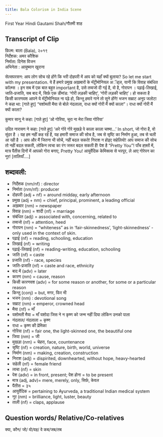 ```yaml
---
title: Bala Colorism in India Scene
---
```


First Year Hindi
Gautami Shah/गौतमी शाह

## Transcript of Clip
फ़िल्म: बाला (Bala), २०१९  
निर्देशक: अमर कौशिक  
निर्माता: दिनेश विजन  
अभिनेता : आयुष्मान खुराना  

सेल्सपरसन: आप लोग सोच रहे होंगे कि भरी दोहपरी में आप को यहाँ क्यों बुलाया? So let me start with my presentation. ये हैं हमारे प्रमुख अख़बारों के मॅट्रीमोनियल अॅड्ज़, यानी कि विवाह संबंधित कॉल्म्स । इन सब में एक बात बहुत important है, उसे तव्वजो दी गई है, वो है, गोरापन । पढ़ाई-लिखाई, जाति-प्रजाति, सब बाद में, सिर्फ़ एक डीमांड: ‘गोरी लड़की चाहिए’, ‘गोरी लड़की चाहिए’। हो सकता है किसी कारणवश आपने ये मॅट्रीमोनियल ना पढ़े हो, किन्तु हमारे गाने तो सुने होंगे!
भजन सम्राट अनूप जलोटा ने कहा था: [गाते हुए] “यशोमती मैया से बोले नंदलाला, राधा क्यों गोरी मैं क्यों काला”।  राधा क्यों गोरी मैं क्यों काला?

कुमार सानू ने कहा: [गाते हुए] ‘ओ गोरिया, चुरा ना मेरा जिया गोरिया’

उदित नारायण ने कहा:  [गाते हुए] ‘अरे गोरे गोरे मुखड़े पे काला काला चश्मा…’
In short, जो गोरा है, वो सुंदर है । यह हम नहीं कह रहे हैं, यह हमारी समाज की सोच है, जब से
सृष्टि का निर्माण हुआ, तब से चली आ रही है । आप और मैं जितना भी सोचें, नहीं बदल सकते!
निराश न होइए सहेलियो!  आप समाज की सोच तो नहीं बदल सकती, लोकिन त्वचा का रंग जरूर बदल सकती हैं! पेश है “Pretty You”! पाँच हफ़्तों में, मात्र पैंतीस दिनों में आपको गोरा बनाए, Pretty You!  आयुर्वेदिक केमिक्ल्स से भरपूर,  ले आए गोरेपन का नूर!
[तालियाँ….]


## शब्दावली:
- निर्देशक (nm/nf) :  director
- निर्माता (nm/nf): producer
- दोहपरी (adj + nf) = around midday, early afternoon
- प्रमुख (adj + nm) = chief, principal, prominent, a leading official
- अख़बार (nm) = newspaper
- विवाह (nm) = शादी (nf) = marriage
- संबंधित (adj) = associated with, concerning, related to
- तव्वजो (nf) = attention, heed
- गोरापन (nm) =  “whiteness” as in ‘fair-skinnedness’, ‘light-skinnedness’ - only used in the context of skin.
- पढ़ाई (nf) = reading, schooling, education
- लिखाई (nf) = writing
- पढ़ाई-लिखाई (nf) = reading-writing, education, schooling
- जाति (nf) = caste
- प्रजाति (nf) - race, species
- जाति-प्रजाति (nf) = caste and race, ethnicity
- बाद में (adv) = later
- कारण (nm) = cause, reason
- किसी कारणवश (adv) = for some reason or another, for some or a particular reason
- किन्तु (conj) = but, मगर, फिर भी
- भजन (nm) : devotional song
- सम्राट (nm) = emperor, crowned head
- मैया (nf) = माँ
- यशोमती मैया = माँ यशोदा जिस ने न कृष्ण को जन्म नहीं दिया लोकिन उनको पाला
- नंदलाल/ नंदलाला = कृष्ण
- राधा = कृष्ण की प्रेमिका
- गोरिया (nf) = fair one, the light-skinned one, the beautiful one
- जिया (nm) = जी
- मुखड़ा (nm) = चेहरा, face, countenance
- सृष्टि (nf) = creation, nature, birth, world, universe
- निर्माण (nm) = making, creation, construction
- निराश (adj) = dispirited, downhearted, without hope, heavy-hearted
- सहेली (nf) = female friend
- त्वचा (nf) = skin
- पेश (adv) = in front, present; पेश होना = to be present
- मात्र (adj, adv)= mere, merely, only, सिर्फ़, केवल
- पैंतीस = ३५
- आयुर्वेदिक = pertaining to Ayurveda, a traditional Indian medical system
- नूर (nm) = brilliance, light, luster, beauty
- ताली (nf) = claps, applause

## Question words/ Relative/Co-relatives
क्या, कौन/ जो/ वो/वह/ वे
कब/जब/तब


